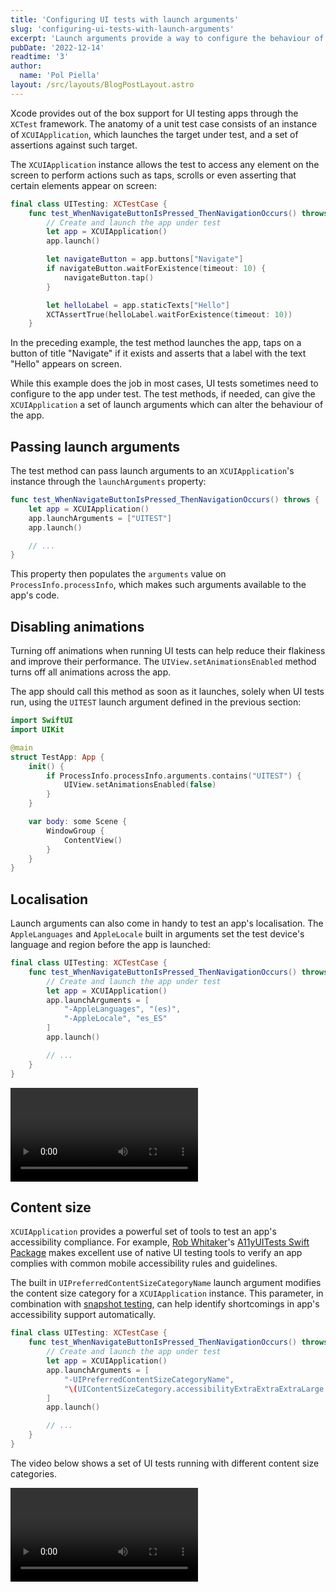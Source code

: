 ```yaml
---
title: 'Configuring UI tests with launch arguments'
slug: 'configuring-ui-tests-with-launch-arguments'
excerpt: 'Launch arguments provide a way to configure the behaviour of an app before running UI tests'
pubDate: '2022-12-14'
readtime: '3'
author:
  name: 'Pol Piella'
layout: /src/layouts/BlogPostLayout.astro
---
```



Xcode provides out of the box support for UI testing apps through the `XCTest` framework. The anatomy of a unit test case consists of an instance of `XCUIApplication`, which launches the target under test, and a set of assertions against such target.

The `XCUIApplication` instance allows the test to access any element on the screen to perform actions such as taps, scrolls or even asserting that certain elements appear on screen:

```swift:NavigationUITests.swift
final class UITesting: XCTestCase {
    func test_WhenNavigateButtonIsPressed_ThenNavigationOccurs() throws {
        // Create and launch the app under test
        let app = XCUIApplication()
        app.launch()

        let navigateButton = app.buttons["Navigate"]
        if navigateButton.waitForExistence(timeout: 10) {
            navigateButton.tap()
        }

        let helloLabel = app.staticTexts["Hello"]
        XCTAssertTrue(helloLabel.waitForExistence(timeout: 10))
    }
```

In the preceding example, the test method launches the app, taps on a button of title "Navigate" if it exists and asserts that a label with the text "Hello" appears on screen.

While this example does the job in most cases, UI tests sometimes need to configure to the app under test. The test methods, if needed, can give the `XCUIApplication` a set of launch arguments which can alter the behaviour of the app.

## Passing launch arguments

The test method can pass launch arguments to an `XCUIApplication`'s instance through the `launchArguments` property:

```swift:NavigationUITests.swift
func test_WhenNavigateButtonIsPressed_ThenNavigationOccurs() throws {
    let app = XCUIApplication()
    app.launchArguments = ["UITEST"]
    app.launch()

    // ...
}
```

This property then populates the `arguments` value on `ProcessInfo.processInfo`, which makes such arguments available to the app's code.

## Disabling animations

Turning off animations when running UI tests can help reduce their flakiness and improve their performance. The `UIView.setAnimationsEnabled` method turns off all animations across the app.

The app should call this method as soon as it launches, solely when UI tests run, using the `UITEST` launch argument defined in the previous section:

```swift:TestApp.swift
import SwiftUI
import UIKit

@main
struct TestApp: App {
    init() {
        if ProcessInfo.processInfo.arguments.contains("UITEST") {
            UIView.setAnimationsEnabled(false)
        }
    }

    var body: some Scene {
        WindowGroup {
            ContentView()
        }
    }
}
```

## Localisation

Launch arguments can also come in handy to test an app's localisation. The `AppleLanguages` and `AppleLocale` built in arguments set the test device's language and region before the app is launched:

```swift:NavigationUITests.swift
final class UITesting: XCTestCase {
    func test_WhenNavigateButtonIsPressed_ThenNavigationOccurs() throws {
        // Create and launch the app under test
        let app = XCUIApplication()
        app.launchArguments = [
            "-AppleLanguages", "(es)",
            "-AppleLocale", "es_ES"
        ]
        app.launch()

        // ...
    }
}
```

<Video
  client:load
  src="/assets/posts/configuring-ui-tests-with-launch-arguments/localisation.mp4"
  controls={false}
/>

## Content size

`XCUIApplication` provides a powerful set of tools to test an app's accessibility compliance. For example, [Rob Whitaker](https://twitter.com/RobRWAPP)'s [A11yUITests Swift Package](https://github.com/rwapp/A11yUITests) makes excellent use of native UI testing tools to verify an app complies with common mobile accessibility rules and guidelines.

The built in `UIPreferredContentSizeCategoryName` launch argument modifies the content size category for a `XCUIApplication` instance. This parameter, in combination with [snapshot testing](https://github.com/pointfreeco/swift-snapshot-testing), can help identify shortcomings in app's accessibility support automatically.

```swift:NavigationUITests.swift
final class UITesting: XCTestCase {
    func test_WhenNavigateButtonIsPressed_ThenNavigationOccurs() throws {
        // Create and launch the app under test
        let app = XCUIApplication()
        app.launchArguments = [
            "-UIPreferredContentSizeCategoryName",
            "\(UIContentSizeCategory.accessibilityExtraExtraExtraLarge.rawValue)"
        ]
        app.launch()

        // ...
    }
}
```

The video below shows a set of UI tests running with different content size categories.

<Video
  client:load
  src="/assets/posts/configuring-ui-tests-with-launch-arguments/dynamic-type.mp4"
  controls={false}
/>
